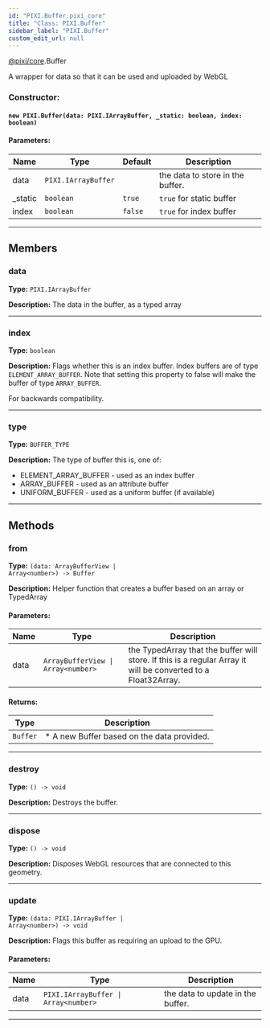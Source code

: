 ```yaml
---
id: "PIXI.Buffer.pixi_core"
title: "Class: PIXI.Buffer"
sidebar_label: "PIXI.Buffer"
custom_edit_url: null
---
```



<div class="package-name">

[@pixi/core](../modules/pixi_core).Buffer

</div>


A wrapper for data so that it can be used and uploaded by WebGL



        

<article>

### Constructor:
<h4><code>new PIXI.Buffer(data&#58; PIXI.IArrayBuffer, _static&#58; boolean, index&#58; boolean) </code></h4>

#### Parameters:
| Name    | Type                           | Default            | Description                      |
| ------- | ------------------------------ | ------------------ | -------------------------------- |
| data    | <code>PIXI.IArrayBuffer</code> | <code></code>      | the data to store in the buffer. |
| _static | <code>boolean</code>           | <code>true</code>  | `true` for static buffer         |
| index   | <code>boolean</code>           | <code>false</code> | `true` for index buffer          |

</article>

---------------------------------------




## Members
<article>

### data 
**Type:** <code>PIXI.IArrayBuffer</code>

**Description:** The data in the buffer, as a typed array

</article>


---------------------------------------

<article>

### index 
**Type:** <code>boolean</code>

**Description:** Flags whether this is an index buffer.
Index buffers are of type `ELEMENT_ARRAY_BUFFER`. Note that setting this property to false will make the buffer of type `ARRAY_BUFFER`.

For backwards compatibility.

</article>


---------------------------------------

<article>

### type 
**Type:** <code>BUFFER_TYPE</code>

**Description:** The type of buffer this is, one of&#58;

* ELEMENT_ARRAY_BUFFER - used as an index buffer
* ARRAY_BUFFER - used as an attribute buffer
* UNIFORM_BUFFER - used as a uniform buffer (if available)

</article>


---------------------------------------


## Methods
<article>

### from 
**Type:** <code>(data&#58; ArrayBufferView &#124; Array&#60;number&#62;) -&#62; Buffer</code>

**Description:** Helper function that creates a buffer based on an array or TypedArray

#### Parameters:
| Name | Type                                                      | Description                                                                                                   |
| ---- | --------------------------------------------------------- | ------------------------------------------------------------------------------------------------------------- |
| data | <code>ArrayBufferView &#124; Array&#60;number&#62;</code> | the TypedArray that the buffer will store. If this is a regular Array it will be converted to a Float32Array. |
#### Returns:
| Type                | Description                                |
| ------------------- | ------------------------------------------ |
| <code>Buffer</code> | * A new Buffer based on the data provided. |
</article>


---------------------------------------

<article>

### destroy 
**Type:** <code>() -&#62; void</code>

**Description:** Destroys the buffer.

</article>


---------------------------------------

<article>

### dispose 
**Type:** <code>() -&#62; void</code>

**Description:** Disposes WebGL resources that are connected to this geometry.

</article>


---------------------------------------

<article>

### update 
**Type:** <code>(data&#58; PIXI.IArrayBuffer &#124; Array&#60;number&#62;) -&#62; void</code>

**Description:** Flags this buffer as requiring an upload to the GPU.

#### Parameters:
| Name | Type                                                        | Description                       |
| ---- | ----------------------------------------------------------- | --------------------------------- |
| data | <code>PIXI.IArrayBuffer &#124; Array&#60;number&#62;</code> | the data to update in the buffer. |
</article>


---------------------------------------


    